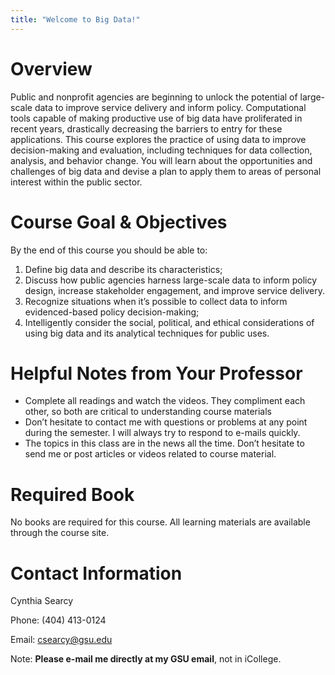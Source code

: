 ```yaml
---
title: "Welcome to Big Data!"
---
```


# Overview

Public and nonprofit agencies are beginning to unlock the potential of large-scale data to improve service delivery and inform policy. Computational tools capable of making productive use of big data have proliferated in recent years, drastically decreasing the barriers to entry for these applications. This course explores the practice of using data to improve decision-making and evaluation, including techniques for data collection, analysis, and behavior change. You will learn about the opportunities and challenges of big data and devise a plan to apply them to areas of personal interest within the public sector.

# Course Goal & Objectives

By the end of this course you should be able to:

1.  Define big data and describe its characteristics;
2.  Discuss how public agencies harness large-scale data to inform policy design, increase stakeholder engagement, and improve service delivery.
3.  Recognize situations when it's possible to collect data to inform evidenced-based policy decision-making;
4.  Intelligently consider the social, political, and ethical considerations of using big data and its analytical techniques for public uses.

# Helpful Notes from Your Professor

-   Complete all readings and watch the videos. They compliment each other, so both are critical to understanding course materials
-   Don't hesitate to contact me with questions or problems at any point during the semester. I will always try to respond to e-mails quickly.
-   The topics in this class are in the news all the time. Don't hesitate to send me or post articles or videos related to course material.

# Required Book

No books are required for this course. All learning materials are available through the course site.

# Contact Information

Cynthia Searcy

Phone: (404) 413-0124

Email: [csearcy\@gsu.edu](mailto:csearcy@gsu.edu){.email}

Note: **Please e-mail me directly at my GSU email**, not in iCollege.
